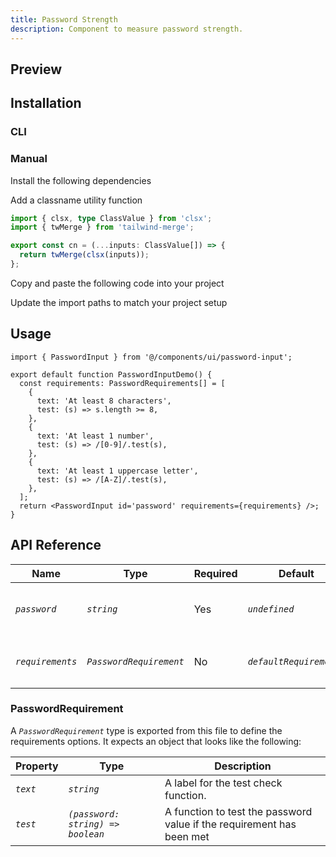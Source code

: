 ```yaml
---
title: Password Strength
description: Component to measure password strength.
---
```


## Preview

<ComponentPreview
  name='password-strength-meter-demo'
  v0Url='https://kelvinmai.io/r/password-strength-meter.json'
/>

## Installation

### CLI

<NpmCommand value='npx shadcn@latest add https://kelvinmai.io/r/password-strength-meter.json' />

### Manual

<Steps>

<Step>Install the following dependencies</Step>

<NpmCommand value='npm install clsx tailwind-merge' />

<Step>Add a classname utility function</Step>

```ts
import { clsx, type ClassValue } from 'clsx';
import { twMerge } from 'tailwind-merge';

export const cn = (...inputs: ClassValue[]) => {
  return twMerge(clsx(inputs));
};
```

<Step>Copy and paste the following code into your project</Step>

<ComponentSource
  name='password-strength-meter'
  title='components/password-strength-meter.tsx'
/>

<Step>Update the import paths to match your project setup</Step>

</Steps>

## Usage

```tsx
import { PasswordInput } from '@/components/ui/password-input';

export default function PasswordInputDemo() {
  const requirements: PasswordRequirements[] = [
    {
      text: 'At least 8 characters',
      test: (s) => s.length >= 8,
    },
    {
      text: 'At least 1 number',
      test: (s) => /[0-9]/.test(s),
    },
    {
      text: 'At least 1 uppercase letter',
      test: (s) => /[A-Z]/.test(s),
    },
  ];
  return <PasswordInput id='password' requirements={requirements} />;
}
```

## API Reference

| Name             | Type                    | Required | Default                 | Description                                                                 |
| ---------------- | ----------------------- | -------- | ----------------------- | --------------------------------------------------------------------------- |
| _`password`_     | _`string`_              | Yes      | _`undefined`_           | The password value that is being checked for password strength.             |
| _`requirements`_ | _`PasswordRequirement`_ | No       | _`defaultRequirements`_ | An array of _`PasswordRequirement`_ objects to represent strength checking. |

### PasswordRequirement

A _`PasswordRequirement`_ type is exported from this file to define the requirements options. It expects an object that looks like the following:

| Property | Type                              | Description                                                           |
| -------- | --------------------------------- | --------------------------------------------------------------------- |
| _`text`_ | _`string`_                        | A label for the test check function.                                  |
| _`test`_ | _`(password: string) => boolean`_ | A function to test the password value if the requirement has been met |
